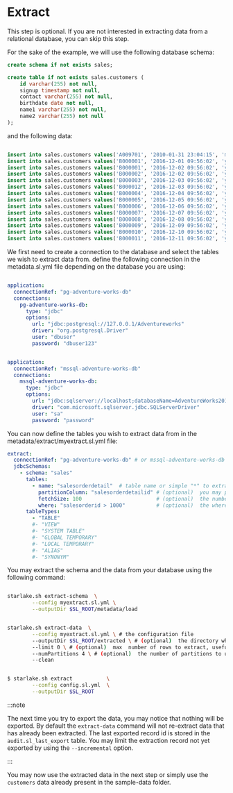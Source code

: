 # Extract


This step is optional. If you are not interested in extracting data from a relational database, you can skip this step.

For the sake of the example, we will use the following database schema:

```sql
create schema if not exists sales;

create table if not exists sales.customers (
    id varchar(255) not null,
    signup timestamp not null,
    contact varchar(255) not null,
    birthdate date not null,
    name1 varchar(255) not null,
    name2 varchar(255) not null
);

```


and the following data:

```sql

insert into sales.customers values('A009701', '2010-01-31 23:04:15', 'me@home.com', '1980-10-14', 'Donald', 'Obama');
insert into sales.customers values('B000001', '2016-12-01 09:56:02', 'you@land.com', '1980-10-14', 'Barack', 'Trump');
insert into sales.customers values('B000001', '2016-12-02 09:56:02', 'you@land.com', '1980-10-14', 'Barack', 'Trump');
insert into sales.customers values('B000002', '2016-12-02 09:56:02', 'you@land.com', '1980-10-14', 'Barack', 'Trump');
insert into sales.customers values('B000003', '2016-12-03 09:56:02', 'you@land.com', '1980-10-14', 'Barack', 'Trump');
insert into sales.customers values('B000012', '2016-12-03 09:56:02', 'you@land.com', '1980-10-14', 'Barack', 'Trump');
insert into sales.customers values('B000004', '2016-12-04 09:56:02', 'you@land.com', '1980-10-14', 'Barack', 'Trump');
insert into sales.customers values('B000005', '2016-12-05 09:56:02', 'you@land.com', '1980-10-14', 'Barack', 'Trump');
insert into sales.customers values('B000006', '2016-12-06 09:56:02', 'you@land.com', '1980-10-14', 'Barack', 'Trump');
insert into sales.customers values('B000007', '2016-12-07 09:56:02', 'you@land.com', '1980-10-14', 'Barack', 'Trump');
insert into sales.customers values('B000008', '2016-12-08 09:56:02', 'you@land.com', '1980-10-14', 'Barack', 'Trump');
insert into sales.customers values('B000009', '2016-12-09 09:56:02', 'you@land.com', '1980-10-14', 'Barack', 'Trump');
insert into sales.customers values('B000010', '2016-12-10 09:56:02', 'you@land.com', '1980-10-14', 'Barack', 'Trump');
insert into sales.customers values('B000011', '2016-12-11 09:56:02', 'you@land.com', '1980-10-14', 'Barack', 'Trump');

```

We first need to create a connection to the database and select the tables we wish to extract data from.
define the following connection in the metadata.sl.yml file depending on the database you are using:

<Tabs>
<TabItem value="postgres" label="PostgreSQL">

```yaml

application:
  connectionRef: "pg-adventure-works-db"
  connections:
    pg-adventure-works-db:
      type: "jdbc"
      options:
        url: "jdbc:postgresql://127.0.0.1/Adventureworks"
        driver: "org.postgresql.Driver"
        user: "dbuser"
        password: "dbuser123"


```
</TabItem>
<TabItem value="mssql" label="SQL Server">

```yaml

application:
  connectionRef: "mssql-adventure-works-db"
  connections:
    mssql-adventure-works-db:
      type: "jdbc"
      options:
        url: "jdbc:sqlserver://localhost;databaseName=AdventureWorks2019;encrypt=true;trustServerCertificate=true;"
        driver: "com.microsoft.sqlserver.jdbc.SQLServerDriver"
        user: "sa"
        password: "password"


```
</TabItem>
</Tabs>

You can now define the tables you wish to extract data from in the metadata/extract/myextract.sl.yml file:

```yaml
extract:
  connectionRef: "pg-adventure-works-db" # or mssql-adventure-works-db i extracting from SQL Server
  jdbcSchemas:
    - schema: "sales"
      tables:
        - name: "salesorderdetail"  # table name or simple "*" to extract all tables
          partitionColumn: "salesorderdetailid" # (optional)  you may parallelize the extraction based on this field
          fetchSize: 100                        # (optional)  the number of rows to fetch at a time
          where: "salesorderid > 1000"          # (optional)  the where clause to use to filter the data
      tableTypes:
        - "TABLE"
        #- "VIEW"
        #- "SYSTEM TABLE"
        #- "GLOBAL TEMPORARY"
        #- "LOCAL TEMPORARY"
        #- "ALIAS"
        #- "SYNONYM"
```

You may extract the schema and the data from your database using the following command:

```bash title="Extract the schema"

starlake.sh extract-schema  \
        --config myextract.sl.yml \
        --outputDir $SL_ROOT/metadata/load

```

```bash title="Extract the data"

starlake.sh extract-data  \
        --config myextract.sl.yml \ # the configuration file
        --outputDir $SL_ROOT/extracted \ # (optional)  the directory where the data will be extracted
        --limit 0 \ # (optional)  max  number of rows to extract, usefull for testing. 0 means no limit
        --numPartitions 4 \ # (optional)  the number of partitions to use to parallelize the extraction
        --clean

```

```bash title="Extract the data (incremental)"

$ starlake.sh extract           \
        --config config.sl.yml  \
        --outputDir $SL_ROOT

```

:::note

The next time you try to export the data, you may notice that nothing will be exported. 
By default the `extract-data` command will not re-extract data that has already been extracted.
The last exported record id is stored in the `audit.sl_last_export` table.
You may limit the extraction record not yet exported by using the `--incremental` option.

:::

You may now use the extracted data in the next step or simply use the `customers` data already present in the sample-data folder.



